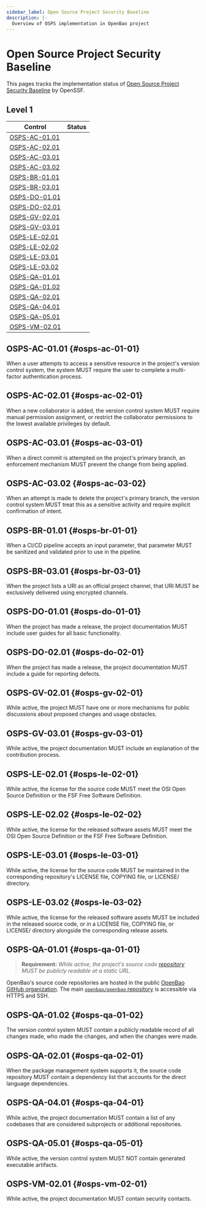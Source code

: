 ```yaml
---
sidebar_label: Open Source Project Security Baseline 
description: |-
  Overview of OSPS implementation in OpenBao project
---
```


# Open Source Project Security Baseline

This pages tracks the implementation status of [Open Source Project Security Baseline](https://baseline.openssf.org) by OpenSSF.

## Level 1

| Control | Status |
| ---- | ----------- |
| [OSPS-AC-01.01](#osps-ac-01-01) | |
| [OSPS-AC-02.01](#osps-ac-02-01) | |
| [OSPS-AC-03.01](#osps-ac-03-01) | |
| [OSPS-AC-03.02](#osps-ac-03-02) | |
| [OSPS-BR-01.01](#osps-br-01-01) | |
| [OSPS-BR-03.01](#osps-br-03-01) | |
| [OSPS-DO-01.01](#osps-do-01-01) | |
| [OSPS-DO-02.01](#osps-do-02-01) | |
| [OSPS-GV-02.01](#osps-gv-02-01) | |
| [OSPS-GV-03.01](#osps-gv-03-01) | |
| [OSPS-LE-02.01](#osps-le-02-01) | |
| [OSPS-LE-02.02](#osps-le-02-02) | |
| [OSPS-LE-03.01](#osps-le-03-01) | |
| [OSPS-LE-03.02](#osps-le-03-02) | |
| [OSPS-QA-01.01](#osps-qa-01-01) | |
| [OSPS-QA-01.02](#osps-qa-01-02) | |
| [OSPS-QA-02.01](#osps-qa-02-01) | |
| [OSPS-QA-04.01](#osps-qa-04-01) | |
| [OSPS-QA-05.01](#osps-qa-05-01) | |
| [OSPS-VM-02.01](#osps-vm-02-01) | |

## OSPS-AC-01.01 {#osps-ac-01-01}
When a user attempts to access a sensitive resource in the project's version control system, the system MUST require the user to complete a multi-factor authentication process.

## OSPS-AC-02.01 {#osps-ac-02-01}
When a new collaborator is added, the version control system MUST require manual permission assignment, or restrict the collaborator permissions to the lowest available privileges by default.

## OSPS-AC-03.01 {#osps-ac-03-01}
When a direct commit is attempted on the project's primary branch, an enforcement mechanism MUST prevent the change from being applied.

## OSPS-AC-03.02 {#osps-ac-03-02}
When an attempt is made to delete the project's primary branch, the version control system MUST treat this as a sensitive activity and require explicit confirmation of intent.

## OSPS-BR-01.01 {#osps-br-01-01}
When a CI/CD pipeline accepts an input parameter, that parameter MUST be sanitized and validated prior to use in the pipeline.

## OSPS-BR-03.01 {#osps-br-03-01}
When the project lists a URI as an official project channel, that URI MUST be exclusively delivered using encrypted channels.

## OSPS-DO-01.01 {#osps-do-01-01}
When the project has made a release, the project documentation MUST include user guides for all basic functionality.

## OSPS-DO-02.01 {#osps-do-02-01}
When the project has made a release, the project documentation MUST include a guide for reporting defects.

## OSPS-GV-02.01 {#osps-gv-02-01}
While active, the project MUST have one or more mechanisms for public discussions about proposed changes and usage obstacles.

## OSPS-GV-03.01 {#osps-gv-03-01}
While active, the project documentation MUST include an explanation of the contribution process.

## OSPS-LE-02.01 {#osps-le-02-01}
While active, the license for the source code MUST meet the OSI Open Source Definition or the FSF Free Software Definition.

## OSPS-LE-02.02 {#osps-le-02-02}
While active, the license for the released software assets MUST meet the OSI Open Source Definition or the FSF Free Software Definition.

## OSPS-LE-03.01 {#osps-le-03-01}
While active, the license for the source code MUST be maintained in the corresponding repository's LICENSE file, COPYING file, or LICENSE/ directory.

## OSPS-LE-03.02 {#osps-le-03-02}
While active, the license for the released software assets MUST be included in the released source code, or in a LICENSE file, COPYING file, or LICENSE/ directory alongside the corresponding release assets.

## OSPS-QA-01.01 {#osps-qa-01-01}

> **Requirement:** *While active, the project's source code [repository](https://baseline.openssf.org/versions/2025-02-25#repository) MUST be publicly readable at a static URL.*

OpenBao's source code repositories are hosted in the public [OpenBao GitHub organization](https://github.com/openbao). The main [`openbao/openbao` repository](https://github.com/openbao/openbao) is accessible via HTTPS and SSH.

## OSPS-QA-01.02 {#osps-qa-01-02}
The version control system MUST contain a publicly readable record of all changes made, who made the changes, and when the changes were made.

## OSPS-QA-02.01 {#osps-qa-02-01}
When the package management system supports it, the source code repository MUST contain a dependency list that accounts for the direct language dependencies.

## OSPS-QA-04.01 {#osps-qa-04-01}
While active, the project documentation MUST contain a list of any codebases that are considered subprojects or additional repositories.

## OSPS-QA-05.01 {#osps-qa-05-01}
While active, the version control system MUST NOT contain generated executable artifacts.

## OSPS-VM-02.01 {#osps-vm-02-01}
While active, the project documentation MUST contain security contacts.
